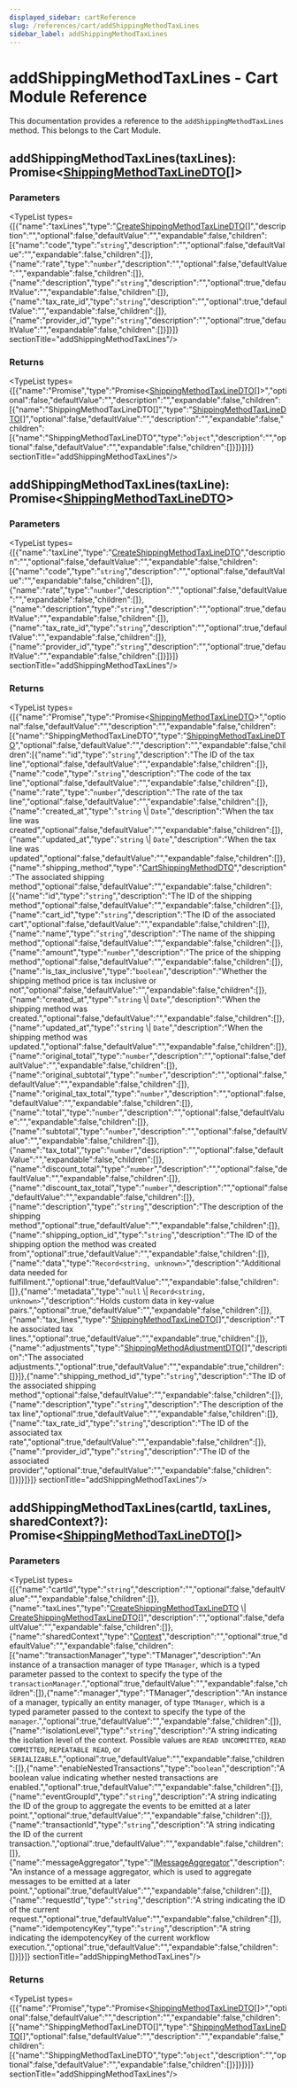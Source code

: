 ```yaml
---
displayed_sidebar: cartReference
slug: /references/cart/addShippingMethodTaxLines
sidebar_label: addShippingMethodTaxLines
---
```



# addShippingMethodTaxLines - Cart Module Reference

This documentation provides a reference to the `addShippingMethodTaxLines` method. This belongs to the Cart Module.

## addShippingMethodTaxLines(taxLines): Promise&#60;[ShippingMethodTaxLineDTO](../../interfaces/cart.ShippingMethodTaxLineDTO.mdx)[]&#62;

### Parameters

<TypeList types={[{"name":"taxLines","type":"[CreateShippingMethodTaxLineDTO](../../interfaces/cart.CreateShippingMethodTaxLineDTO.mdx)[]","description":"","optional":false,"defaultValue":"","expandable":false,"children":[{"name":"code","type":"`string`","description":"","optional":false,"defaultValue":"","expandable":false,"children":[]},{"name":"rate","type":"`number`","description":"","optional":false,"defaultValue":"","expandable":false,"children":[]},{"name":"description","type":"`string`","description":"","optional":true,"defaultValue":"","expandable":false,"children":[]},{"name":"tax_rate_id","type":"`string`","description":"","optional":true,"defaultValue":"","expandable":false,"children":[]},{"name":"provider_id","type":"`string`","description":"","optional":true,"defaultValue":"","expandable":false,"children":[]}]}]}  sectionTitle="addShippingMethodTaxLines"/>

### Returns

<TypeList types={[{"name":"Promise","type":"Promise&#60;[ShippingMethodTaxLineDTO](../../interfaces/cart.ShippingMethodTaxLineDTO.mdx)[]&#62;","optional":false,"defaultValue":"","description":"","expandable":false,"children":[{"name":"ShippingMethodTaxLineDTO[]","type":"[ShippingMethodTaxLineDTO](../../interfaces/cart.ShippingMethodTaxLineDTO.mdx)[]","optional":false,"defaultValue":"","description":"","expandable":false,"children":[{"name":"ShippingMethodTaxLineDTO","type":"`object`","description":"","optional":false,"defaultValue":"","expandable":false,"children":[]}]}]}]}  sectionTitle="addShippingMethodTaxLines"/>

## addShippingMethodTaxLines(taxLine): Promise&#60;[ShippingMethodTaxLineDTO](../../interfaces/cart.ShippingMethodTaxLineDTO.mdx)&#62;

### Parameters

<TypeList types={[{"name":"taxLine","type":"[CreateShippingMethodTaxLineDTO](../../interfaces/cart.CreateShippingMethodTaxLineDTO.mdx)","description":"","optional":false,"defaultValue":"","expandable":false,"children":[{"name":"code","type":"`string`","description":"","optional":false,"defaultValue":"","expandable":false,"children":[]},{"name":"rate","type":"`number`","description":"","optional":false,"defaultValue":"","expandable":false,"children":[]},{"name":"description","type":"`string`","description":"","optional":true,"defaultValue":"","expandable":false,"children":[]},{"name":"tax_rate_id","type":"`string`","description":"","optional":true,"defaultValue":"","expandable":false,"children":[]},{"name":"provider_id","type":"`string`","description":"","optional":true,"defaultValue":"","expandable":false,"children":[]}]}]}  sectionTitle="addShippingMethodTaxLines"/>

### Returns

<TypeList types={[{"name":"Promise","type":"Promise&#60;[ShippingMethodTaxLineDTO](../../interfaces/cart.ShippingMethodTaxLineDTO.mdx)&#62;","optional":false,"defaultValue":"","description":"","expandable":false,"children":[{"name":"ShippingMethodTaxLineDTO","type":"[ShippingMethodTaxLineDTO](../../interfaces/cart.ShippingMethodTaxLineDTO.mdx)","optional":false,"defaultValue":"","description":"","expandable":false,"children":[{"name":"id","type":"`string`","description":"The ID of the tax line","optional":false,"defaultValue":"","expandable":false,"children":[]},{"name":"code","type":"`string`","description":"The code of the tax line","optional":false,"defaultValue":"","expandable":false,"children":[]},{"name":"rate","type":"`number`","description":"The rate of the tax line","optional":false,"defaultValue":"","expandable":false,"children":[]},{"name":"created_at","type":"`string` \\| `Date`","description":"When the tax line was created","optional":false,"defaultValue":"","expandable":false,"children":[]},{"name":"updated_at","type":"`string` \\| `Date`","description":"When the tax line was updated","optional":false,"defaultValue":"","expandable":false,"children":[]},{"name":"shipping_method","type":"[CartShippingMethodDTO](../../interfaces/cart.CartShippingMethodDTO.mdx)","description":"The associated shipping method","optional":false,"defaultValue":"","expandable":false,"children":[{"name":"id","type":"`string`","description":"The ID of the shipping method","optional":false,"defaultValue":"","expandable":false,"children":[]},{"name":"cart_id","type":"`string`","description":"The ID of the associated cart","optional":false,"defaultValue":"","expandable":false,"children":[]},{"name":"name","type":"`string`","description":"The name of the shipping method","optional":false,"defaultValue":"","expandable":false,"children":[]},{"name":"amount","type":"`number`","description":"The price of the shipping method","optional":false,"defaultValue":"","expandable":false,"children":[]},{"name":"is_tax_inclusive","type":"`boolean`","description":"Whether the shipping method price is tax inclusive or not","optional":false,"defaultValue":"","expandable":false,"children":[]},{"name":"created_at","type":"`string` \\| `Date`","description":"When the shipping method was created.","optional":false,"defaultValue":"","expandable":false,"children":[]},{"name":"updated_at","type":"`string` \\| `Date`","description":"When the shipping method was updated.","optional":false,"defaultValue":"","expandable":false,"children":[]},{"name":"original_total","type":"`number`","description":"","optional":false,"defaultValue":"","expandable":false,"children":[]},{"name":"original_subtotal","type":"`number`","description":"","optional":false,"defaultValue":"","expandable":false,"children":[]},{"name":"original_tax_total","type":"`number`","description":"","optional":false,"defaultValue":"","expandable":false,"children":[]},{"name":"total","type":"`number`","description":"","optional":false,"defaultValue":"","expandable":false,"children":[]},{"name":"subtotal","type":"`number`","description":"","optional":false,"defaultValue":"","expandable":false,"children":[]},{"name":"tax_total","type":"`number`","description":"","optional":false,"defaultValue":"","expandable":false,"children":[]},{"name":"discount_total","type":"`number`","description":"","optional":false,"defaultValue":"","expandable":false,"children":[]},{"name":"discount_tax_total","type":"`number`","description":"","optional":false,"defaultValue":"","expandable":false,"children":[]},{"name":"description","type":"`string`","description":"The description of the shipping method","optional":true,"defaultValue":"","expandable":false,"children":[]},{"name":"shipping_option_id","type":"`string`","description":"The ID of the shipping option the method was created from","optional":true,"defaultValue":"","expandable":false,"children":[]},{"name":"data","type":"`Record<string, unknown>`","description":"Additional data needed for fulfillment.","optional":true,"defaultValue":"","expandable":false,"children":[]},{"name":"metadata","type":"`null` \\| `Record<string, unknown>`","description":"Holds custom data in key-value pairs.","optional":true,"defaultValue":"","expandable":false,"children":[]},{"name":"tax_lines","type":"[ShippingMethodTaxLineDTO](../../interfaces/cart.ShippingMethodTaxLineDTO.mdx)[]","description":"The associated tax lines.","optional":true,"defaultValue":"","expandable":true,"children":[]},{"name":"adjustments","type":"[ShippingMethodAdjustmentDTO](../../interfaces/cart.ShippingMethodAdjustmentDTO.mdx)[]","description":"The associated adjustments.","optional":true,"defaultValue":"","expandable":true,"children":[]}]},{"name":"shipping_method_id","type":"`string`","description":"The ID of the associated shipping method","optional":false,"defaultValue":"","expandable":false,"children":[]},{"name":"description","type":"`string`","description":"The description of the tax line","optional":true,"defaultValue":"","expandable":false,"children":[]},{"name":"tax_rate_id","type":"`string`","description":"The ID of the associated tax rate","optional":true,"defaultValue":"","expandable":false,"children":[]},{"name":"provider_id","type":"`string`","description":"The ID of the associated provider","optional":true,"defaultValue":"","expandable":false,"children":[]}]}]}]}  sectionTitle="addShippingMethodTaxLines"/>

## addShippingMethodTaxLines(cartId, taxLines, sharedContext?): Promise&#60;[ShippingMethodTaxLineDTO](../../interfaces/cart.ShippingMethodTaxLineDTO.mdx)[]&#62;

### Parameters

<TypeList types={[{"name":"cartId","type":"`string`","description":"","optional":false,"defaultValue":"","expandable":false,"children":[]},{"name":"taxLines","type":"[CreateShippingMethodTaxLineDTO](../../interfaces/cart.CreateShippingMethodTaxLineDTO.mdx) \\| [CreateShippingMethodTaxLineDTO](../../interfaces/cart.CreateShippingMethodTaxLineDTO.mdx)[]","description":"","optional":false,"defaultValue":"","expandable":false,"children":[]},{"name":"sharedContext","type":"[Context](../../interfaces/cart.Context.mdx)","description":"","optional":true,"defaultValue":"","expandable":false,"children":[{"name":"transactionManager","type":"TManager","description":"An instance of a transaction manager of type `TManager`, which is a typed parameter passed to the context to specify the type of the `transactionManager`.","optional":true,"defaultValue":"","expandable":false,"children":[]},{"name":"manager","type":"TManager","description":"An instance of a manager, typically an entity manager, of type `TManager`, which is a typed parameter passed to the context to specify the type of the `manager`.","optional":true,"defaultValue":"","expandable":false,"children":[]},{"name":"isolationLevel","type":"`string`","description":"A string indicating the isolation level of the context. Possible values are `READ UNCOMMITTED`, `READ COMMITTED`, `REPEATABLE READ`, or `SERIALIZABLE`.","optional":true,"defaultValue":"","expandable":false,"children":[]},{"name":"enableNestedTransactions","type":"`boolean`","description":"A boolean value indicating whether nested transactions are enabled.","optional":true,"defaultValue":"","expandable":false,"children":[]},{"name":"eventGroupId","type":"`string`","description":"A string indicating the ID of the group to aggregate the events to be emitted at a later point.","optional":true,"defaultValue":"","expandable":false,"children":[]},{"name":"transactionId","type":"`string`","description":"A string indicating the ID of the current transaction.","optional":true,"defaultValue":"","expandable":false,"children":[]},{"name":"messageAggregator","type":"[IMessageAggregator](../../interfaces/cart.IMessageAggregator.mdx)","description":"An instance of a message aggregator, which is used to aggregate messages to be emitted at a later point.","optional":true,"defaultValue":"","expandable":false,"children":[]},{"name":"requestId","type":"`string`","description":"A string indicating the ID of the current request.","optional":true,"defaultValue":"","expandable":false,"children":[]},{"name":"idempotencyKey","type":"`string`","description":"A string indicating the idempotencyKey of the current workflow execution.","optional":true,"defaultValue":"","expandable":false,"children":[]}]}]}  sectionTitle="addShippingMethodTaxLines"/>

### Returns

<TypeList types={[{"name":"Promise","type":"Promise&#60;[ShippingMethodTaxLineDTO](../../interfaces/cart.ShippingMethodTaxLineDTO.mdx)[]&#62;","optional":false,"defaultValue":"","description":"","expandable":false,"children":[{"name":"ShippingMethodTaxLineDTO[]","type":"[ShippingMethodTaxLineDTO](../../interfaces/cart.ShippingMethodTaxLineDTO.mdx)[]","optional":false,"defaultValue":"","description":"","expandable":false,"children":[{"name":"ShippingMethodTaxLineDTO","type":"`object`","description":"","optional":false,"defaultValue":"","expandable":false,"children":[]}]}]}]}  sectionTitle="addShippingMethodTaxLines"/>
